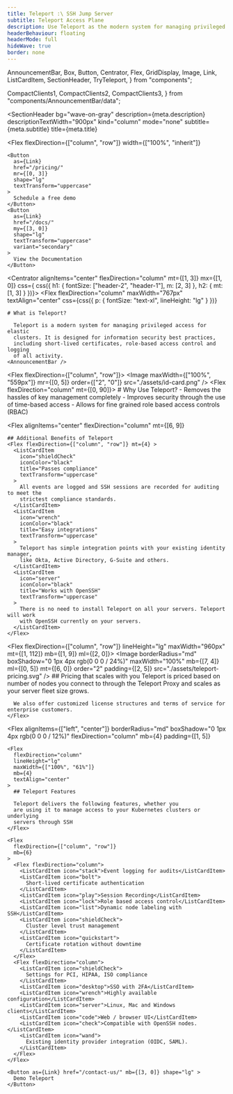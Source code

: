 ```yaml
---
title: Teleport :\ SSH Jump Server
subtitle: Teleport Access Plane
description: Use Teleport as the modern system for managing privileged access to elastic server clusters.
headerBehaviour: floating
headerMode: full
hideWave: true
border: none
---
```



  AnnouncementBar,
  Box,
  Button,
  Centrator,
  Flex,
  GridDisplay,
  Image,
  Link,
  ListCardItem,
  SectionHeader,
  TryTeleport,
} from "components";

  CompactClients1,
  CompactClients2,
  CompactClients3,
} from "components/AnnouncementBar/data";


<SectionHeader
  bg="wave-on-gray"
  description={meta.description}
  descriptionTextWidth="900px"
  kind="column"
  mode="none"
  subtitle={meta.subtitle}
  title={meta.title}
>
  <Flex
    flexDirection={["column", "row"]}
    width={["100%", "inherit"]}
  >
    <Button
      as={Link}
      href="/pricing/"
      mr={[0, 3]}
      shape="lg"
      textTransform="uppercase"
    >
      Schedule a free demo
    </Button>
    <Button
      as={Link}
      href="/docs/"
      my={[3, 0]}
      shape="lg"
      textTransform="uppercase"
      variant="secondary"
    >
      View the Documentation
    </Button>
  </Flex>
</SectionHeader>

<Centrator alignItems="center" flexDirection="column" mt={[1, 3]} mx={[1, 0]}  css={
  css({
      h1: { fontSize: ["header-2", "header-1"], m: [2, 3] },
      h2: { mt: [1, 3] }
    })}>
  <Flex
    flexDirection="column"
    maxWidth="767px"
    textAlign="center"
    css={css({
      p: { fontSize: "text-xl", lineHeight: "lg" }
    })}
  >
    # What is Teleport?

      Teleport is a modern system for managing privileged access for elastic
      clusters. It is designed for information security best practices,
      including short-lived certificates, role-based access control and logging
      of all activity.
    <AnnouncementBar />
  </Flex>

  <Flex flexDirection={["column", "row"]}>
    <Image
      maxWidth={["100%", "559px"]}
      mr={[0, 5]}
      order={["2", "0"]}
      src="./assets/id-card.png"
    />
    <Flex flexDirection="column" mt={[0, 90]}>
      # Why Use Teleport? 
      - Removes the hassles of key management completely 
      - Improves security through the use of time-based access 
      - Allows for fine grained role based access controls (RBAC)
    </Flex>
  </Flex>

  <Flex
    alignItems="center"
    flexDirection="column"
    mt={[6, 9]}
  >
    ## Additional Benefits of Teleport
    <Flex flexDirection={["column", "row"]} mt={4} >
      <ListCardItem
        icon="shieldCheck"
        iconColor="black"
        title="Passes compliance"
        textTransform="uppercase"
      >
        All events are logged and SSH sessions are recorded for auditing to meet the
        strictest compliance standards.
      </ListCardItem>
      <ListCardItem
        icon="wrench"
        iconColor="black"
        title="Easy integrations"
        textTransform="uppercase"
      >
        Teleport has simple integration points with your existing identity manager,
        like Okta, Active Directory, G-Suite and others.
      </ListCardItem>
      <ListCardItem
        icon="server"
        iconColor="black"
        title="Works with OpenSSH"
        textTransform="uppercase"
      >
        There is no need to install Teleport on all your servers. Teleport will work
        with OpenSSH currently on your servers.
      </ListCardItem>
    </Flex>
  </Flex>

  <Flex flexDirection={["column", "row"]} lineHeight="lg" maxWidth="960px" mt={[1, 112]} mb={[1, 9]} ml={[2, 0]}>
    <Image
      borderRadius="md"
      boxShadow="0 1px 4px rgb(0 0 0 / 24%)"
      maxWidth="100%"
      mb={[7, 4]}
      ml={[0, 5]}
      mt={[6, 0]}
      order="2"
      padding={[2, 5]}
      src="./assets/teleport-pricing.svg"
    />
    <Flex flexDirection="column">
    ## Pricing that scales with you
      Teleport is priced based on number of nodes you connect to through the
      Teleport Proxy and scales as your server fleet size grows.

      We also offer customized license structures and terms of service for enterprise customers.
    </Flex>
  </Flex>
  
  <Flex
    alignItems={["left", "center"]}
    borderRadius="md"
    boxShadow="0 1px 4px rgb(0 0 0 / 12%)"
    flexDirection="column"
    mb={4}
    padding={[1, 5]}
  >
    <Flex
      flexDirection="column"
      lineHeight="lg"
      maxWidth={["100%", "61%"]}
      mb={4}
      textAlign="center"
    >
      ## Teleport Features 
      
      Teleport delivers the following features, whether you
      are using it to manage access to your Kubernetes clusters or underlying
      servers through SSH
    </Flex>

    <Flex
      flexDirection={["column", "row"]}
      mb={6}
    >
      <Flex flexDirection="column">
        <ListCardItem icon="stack">Event logging for audits</ListCardItem>
        <ListCardItem icon="bolt">
          Short-lived certificate authentication
        </ListCardItem>
        <ListCardItem icon="play">Session Recording</ListCardItem>
        <ListCardItem icon="lock">Role based access control</ListCardItem>
        <ListCardItem icon="list">Dynamic node labeling with SSH</ListCardItem>
        <ListCardItem icon="shieldCheck">
          Cluster level trust management
        </ListCardItem>
        <ListCardItem icon="quickstart">
          Certificate rotation without downtime
        </ListCardItem>
      </Flex>
      <Flex flexDirection="column">
        <ListCardItem icon="shieldCheck">
          Settings for PCI, HIPAA, ISO compliance
        </ListCardItem>
        <ListCardItem icon="desktop">SSO with 2FA</ListCardItem>
        <ListCardItem icon="wrench">Highly available configuration</ListCardItem>
        <ListCardItem icon="server">Linux, Mac and Windows clients</ListCardItem>
        <ListCardItem icon="code">Web / browser UI</ListCardItem>
        <ListCardItem icon="check">Compatible with OpenSSH nodes.</ListCardItem>
        <ListCardItem icon="wand">
          Existing identity provider integration (OIDC, SAML).
        </ListCardItem>
      </Flex>
    </Flex>

    <Button as={Link} href="/contact-us/" mb={[3, 0]} shape="lg" >
      Demo Teleport
    </Button>
  </Flex>

  <GridDisplay bg="waveLight" cardStyle="productCard">
    <ProductCard
      src="../../sharedAssets/images/server.svg"
      description="For SSH servers behind NAT in multiple environments."
      href="/ssh-server-access/"
      title="Server Access"
    />
    <ProductCard
      src="../../sharedAssets/images/kubernetes.svg"
      description="For Kubernetes clusters behind NAT in multiple environments."
      href="/kubernetes-access/"
      title="Kubernetes Access"
    />
    <ProductCard
      src="../../sharedAssets/images/application.svg"
      description="For web applications behind NAT in multiple environments."
      href="/application-access/"
      title="Application Access"
    />
    <ProductCard
      src="../../sharedAssets/images/database.svg"
      description="For databases behind NAT in multiple environments."
      href="/database-access/"
      title="Database Access"
    />
    <ProductCard 
      title="Desktop Access" 
      src="../../sharedAssets/images/desktop.svg" 
      href="/desktop-access" 
      description="For Windows servers & desktops in multiple environments."/>
  </GridDisplay>

  <Box pt={5} pb={100}>
    <AnnouncementBar
      rows={[CompactClients1, CompactClients2, CompactClients3]}
      caseStudy
      title
    />
  </Box>
</Centrator>
<TryTeleport />
